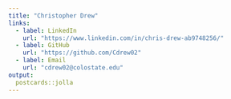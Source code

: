 ```yaml
---
title: "Christopher Drew"
links:
  - label: LinkedIn
    url: "https://www.linkedin.com/in/chris-drew-ab9748256/"
  - label: GitHub
    url: "https://github.com/Cdrew02"
  - label: Email
    url: "cdrew02@colostate.edu"
output:
  postcards::jolla
---
```

